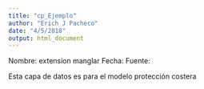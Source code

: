 ```yaml
---
title: "cp_Ejemplo"
author: "Erich J Pacheco"
date: "4/5/2018"
output: html_document
---
```

Nombre: extension manglar
Fecha:
Fuente: 

Esta capa de datos es para el modelo protección costera